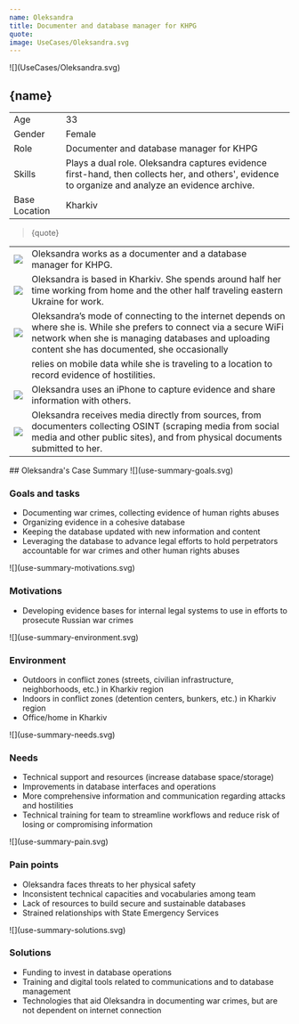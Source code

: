 ```yaml
---
name: Oleksandra
title: Documenter and database manager for KHPG 
quote:
image: UseCases/Oleksandra.svg
---
```



<ProfileSection>
![](UseCases/Oleksandra.svg)

## **{name}**

|               |                                                                                                                                                   |
| --------------|-------------------------------------------------------------------------------------------------------------------------------------------------- |
| Age           | 33                                                                                                                                                |
| Gender        | Female                                                                                                                                            |
| Role          | Documenter and database manager for KHPG                                                                                                          |
| Skills        | Plays a dual role. Oleksandra captures evidence first-hand, then collects her, and others', evidence to organize and analyze an evidence archive. |
| Base Location | Kharkiv                                                                                                                                           |

> {quote}

|                    |                                                                                                                                                                                                                            |
| ------------------ | -------------------------------------------------------------------------------------------------------------------------------------------------------------------------------------------------------------------------- |
| ![](khpg.svg)    | Oleksandra works as a documenter and a database manager for KHPG.                                                                                                                                                          |
| ![](folder.svg)    | Oleksandra is based in Kharkiv. She spends around half her time working from home and the other half traveling eastern Ukraine for work.                                                                                   |
| ![](play.svg)      | Oleksandra’s mode of connecting to the internet depends on where she is. While she prefers to connect via a secure WiFi network when she is managing databases and uploading content she has documented, she occasionally  |
|                    | relies on mobile data while she is traveling to a location to record evidence of hostilities.                                                                                                                              |
| ![](hands.svg)     | Oleksandra uses an iPhone to capture evidence and share information with others.                                                                                                                                           |
| ![](website.svg)   | Oleksandra receives media directly from sources, from documenters collecting OSINT (scraping media from social media and other public sites), and from physical documents submitted to her.                                |


</ProfileSection>
<AchievementsSection>
    ## Oleksandra's Case Summary

<AchievementItem>
![](use-summary-goals.svg)

### Goals and tasks

- Documenting war crimes, collecting evidence of human rights abuses 
- Organizing evidence in a cohesive database
- Keeping the database updated with new information and content 
- Leveraging the database to advance legal efforts to hold perpetrators accountable for war crimes and other human rights abuses

</AchievementItem>
<AchievementItem>
![](use-summary-motivations.svg)

### Motivations

- Developing evidence bases for internal legal systems to use in efforts to prosecute Russian war crimes 

</AchievementItem>
<AchievementItem>
![](use-summary-environment.svg)

### Environment

- Outdoors in conflict zones (streets, civilian infrastructure, neighborhoods, etc.) in Kharkiv region
- Indoors in conflict zones (detention centers, bunkers, etc.) in Kharkiv region 
- Office/home in Kharkiv

</AchievementItem>
<AchievementItem>
![](use-summary-needs.svg)

### Needs

- Technical support and resources (increase database space/storage)
- Improvements in database interfaces and operations 
- More comprehensive information and communication regarding attacks and hostilities 
- Technical training for team to streamline workflows and reduce risk of losing or compromising information

</AchievementItem>
<AchievementItem>
![](use-summary-pain.svg)

### Pain points

- Oleksandra faces threats to her physical safety 
- Inconsistent technical capacities and vocabularies among team
- Lack of resources to build secure and sustainable databases 
- Strained relationships with State Emergency Services

</AchievementItem>
<AchievementItem>
![](use-summary-solutions.svg)

### Solutions

- Funding to invest in database operations
- Training and digital tools related to communications and to database management 
- Technologies that aid Oleksandra in documenting war crimes, but are not dependent on internet connection 


</AchievementItem>
</AchievementsSection>
